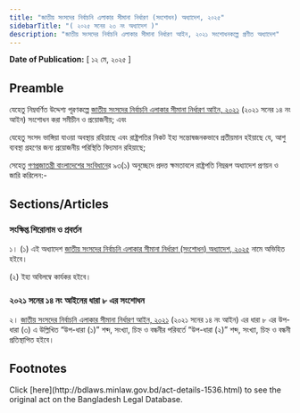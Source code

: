 ```yaml
---
title: "জাতীয় সংসদের নির্বাচনি এলাকার সীমানা নির্ধারণ (সংশোধন) অধ্যাদেশ, ২০২৫"
sidebarTitle: "( ২০২৫ সনের ২৩ নং অধ্যাদেশ )"
description: "জাতীয় সংসদের নির্বাচনি এলাকার সীমানা নির্ধারণ আইন, ২০২১ সংশোধনকল্পে প্রণীত অধ্যাদেশ"
---
```


**Date of Publication:** [ ১২ মে, ২০২৫ ]

## Preamble

যেহেতু নিম্নবর্ণিত উদ্দেশ্য পূরণকল্পে [জাতীয় সংসদের নির্বাচনি এলাকার সীমানা নির্ধারণ আইন, ২০২১](/laws/act-1379 "জাতীয় সংসদের নির্বাচনি এলাকার সীমানা নির্ধারণ আইন, ২০২১") (২০২১ সনের ১৪ নং আইন) সংশোধন করা সমীচীন ও প্রয়োজনীয়; এবং

যেহেতু সংসদ ভাঙ্গিয়া যাওয়া অবস্থায় রহিয়াছে এবং রাষ্ট্রপতির নিকট ইহা সন্তোষজনকভাবে প্রতীয়মান হইয়াছে যে, আশু ব্যবস্থা গ্রহণের জন্য প্রয়োজনীয় পরিস্থিতি বিদ্যমান রহিয়াছে;

সেহেতু [গণপ্রজাতন্ত্রী বাংলাদেশের সংবিধান](/act-957.html "গণপ্রজাতন্ত্রী বাংলাদেশের সংবিধান")ের ৯৩(১) অনুচ্ছেদে প্রদত্ত ক্ষমতাবলে রাষ্ট্রপতি নিম্নরূপ অধ্যাদেশ প্রণয়ন ও জারি করিলেন:-

## Sections/Articles

### সংক্ষিপ্ত শিরোনাম ও প্রবর্তন

১। (১) এই অধ্যাদেশ [জাতীয় সংসদের নির্বাচনি এলাকার সীমানা নির্ধারণ (সংশোধন) অধ্যাদেশ, ২০২৫](/laws/act-1536 "জাতীয় সংসদের নির্বাচনি এলাকার সীমানা নির্ধারণ (সংশোধন) অধ্যাদেশ, ২০২৫") নামে অভিহিত হইবে।

(২) ইহা অবিলম্বে কার্যকর হইবে।

### ২০২১ সনের ১৪ নং আইনের ধারা ৮ এর সংশোধন

২। [জাতীয় সংসদের নির্বাচনি এলাকার সীমানা নির্ধারণ আইন, ২০২১](/laws/act-1379 "জাতীয় সংসদের নির্বাচনি এলাকার সীমানা নির্ধারণ আইন, ২০২১") (২০২১ সনের ১৪ নং আইন) এর ধারা ৮ এর উপ-ধারা (৩) এ উল্লিখিত “উপ-ধারা (১)” শব্দ, সংখ্যা, চিহ্ন ও বন্ধনীর পরিবর্তে “উপ-ধারা (২)” শব্দ, সংখ্যা, চিহ্ন ও বন্ধনী প্রতিস্থাপিত হইবে।

## Footnotes

<Note>
  Click [here](http://bdlaws.minlaw.gov.bd/act-details-1536.html) to see the original act on the Bangladesh Legal Database.
</Note>

